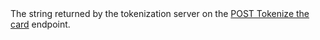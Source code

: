   
<ParamField body="RegistrationData" type="string" required>     
The string returned by the tokenization server on the <a href="/api-reference/card-registrations/tokenize-card">POST Tokenize the card</a> endpoint.  
</ParamField>